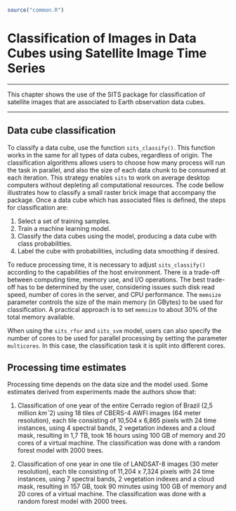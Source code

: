 ```r
source("common.R")
```

# Classification of Images in Data Cubes using Satellite Image Time Series

---

This chapter shows the use of the SITS package for classification of satellite images that are associated to Earth observation data cubes.

---


## Data cube classification

To classify a data cube, use the function `sits_classify()`.  This function works in the same for all types of data cubes, regardless of origin. The classification algorithms allows users to choose how many process will run the task in parallel, and also the size of each data chunk to be consumed at each iteration. This strategy enables `sits` to work on average desktop computers without depleting all computational resources. The code bellow illustrates how to classify a small raster brick image that accompany the package. Once a data cube which has associated files is defined, the steps for classification are:
  
1. Select a set of training samples.
2. Train a machine learning model.
3. Classify the data cubes using the model, producing a data cube with class probabilities.
4. Label the cube with probabilities, including data smoothing if desired.

To reduce processing time, it is necessary to adjust `sits_classify()` according to the capabilities of the host environment. There is a trade-off between computing time, memory use, and I/O operations. The best trade-off has to be determined by the user, considering issues such disk read speed, number of cores in the server, and CPU performance.  The `memsize` parameter controls the size of the main memory (in GBytes) to be used for classification. A practical approach is to set `memsize` to about 30% of the total memory available. 

When using the `sits_rfor` and `sits_svm` model, users can also specify the number of cores to be used for parallel processing by setting the parameter `multicores`. In this case, the classification task it is split into different cores. 



## Processing time estimates 

Processing time depends on the data size and the model used. Some estimates derived from experiments made the authors show that:

1. Classification of one year of the entire Cerrado region of Brazil (2,5 million $kmˆ2$) using 18 tiles of CBERS-4 AWFI images (64 meter resolution), each tile consisting of 10,504 x 6,865 pixels with 24 time instances, using 4 spectral bands, 2 vegetation indexes and a cloud mask, resulting in 1,7 TB, took 16 hours using 100 GB of memory and 20 cores of a virtual machine. The classification was done with a random forest model with 2000 trees.

2. Classification of one year in one tile of LANDSAT-8 images (30 meter resolution), each tile consisting of 11,204 x 7,324 pixels with 24 time instances, using 7 spectral bands, 2 vegetation indexes and a cloud mask, resulting in 157 GB, took 90 minutes using 100 GB of memory and 20 cores of a virtual machine. The classification was done with a random forest model with 2000 trees.

